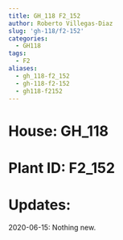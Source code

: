 ```yaml
---
title: GH_118 F2_152
author: Roberto Villegas-Diaz
slug: 'gh-118/f2-152'
categories:
  - GH118
tags:
  - F2
aliases:
  - gh_118-f2_152
  - gh-118-f2-152
  - gh118-f2152
---
```


# **House**: GH_118
# **Plant ID**: F2_152
# **Updates**: 
2020-06-15: Nothing new.
